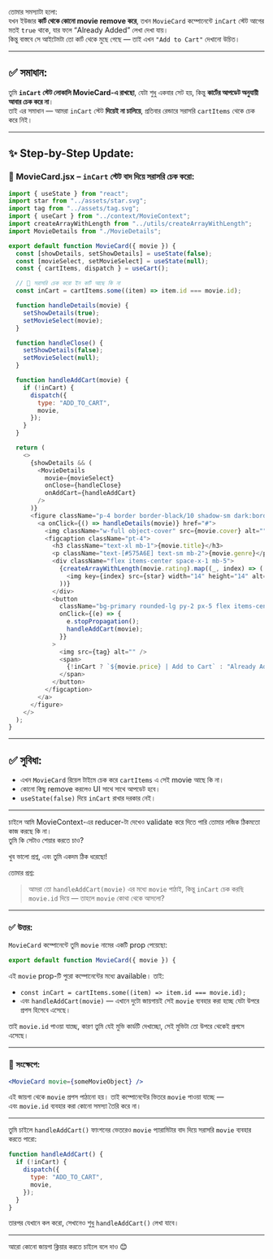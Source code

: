 তোমার সমস্যাটা হলো:  
যখন ইউজার **কার্ট থেকে কোনো movie remove করে**, তখন `MovieCard` কম্পোনেন্টে `inCart` স্টেট আগের মতই `true` থাকে, যার ফলে “Already Added” লেখা দেখা যায়।  
কিন্তু বাস্তবে সে আইটেমটা তো কার্ট থেকে মুছে গেছে — তাই এখন `"Add to Cart"` দেখানো উচিত।

---

## ✅ সমাধান:

তুমি **`inCart` স্টেট লোকালি MovieCard-এ রাখছো**, যেটা শুধু একবার সেট হয়, কিন্তু **কার্টের আপডেট অনুযায়ী আবার চেক করে না**।  
তাই এর সমাধান — আমরা `inCart` স্টেট **দিয়েই না চালিয়ে**, প্রতিবার রেন্ডারে সরাসরি `cartItems` থেকে চেক করে নিই।

---

## ✨ Step-by-Step Update:

### 🔁 MovieCard.jsx – `inCart` স্টেট বাদ দিয়ে সরাসরি চেক করো:

```js
import { useState } from "react";
import star from "../assets/star.svg";
import tag from "../assets/tag.svg";
import { useCart } from "../context/MovieContext";
import createArrayWithLength from "../utils/createArrayWithLength";
import MovieDetails from "./MovieDetails";

export default function MovieCard({ movie }) {
  const [showDetails, setShowDetails] = useState(false);
  const [movieSelect, setMovieSelect] = useState(null);
  const { cartItems, dispatch } = useCart();

  // 🔁 সরাসরি চেক করো ইন কার্ট আছে কি না
  const inCart = cartItems.some((item) => item.id === movie.id);

  function handleDetails(movie) {
    setShowDetails(true);
    setMovieSelect(movie);
  }

  function handleClose() {
    setShowDetails(false);
    setMovieSelect(null);
  }

  function handleAddCart(movie) {
    if (!inCart) {
      dispatch({
        type: "ADD_TO_CART",
        movie,
      });
    }
  }

  return (
    <>
      {showDetails && (
        <MovieDetails
          movie={movieSelect}
          onClose={handleClose}
          onAddCart={handleAddCart}
        />
      )}
      <figure className="p-4 border border-black/10 shadow-sm dark:border-white/10 rounded-xl">
        <a onClick={() => handleDetails(movie)} href="#">
          <img className="w-full object-cover" src={movie.cover} alt="" />
          <figcaption className="pt-4">
            <h3 className="text-xl mb-1">{movie.title}</h3>
            <p className="text-[#575A6E] text-sm mb-2">{movie.genre}</p>
            <div className="flex items-center space-x-1 mb-5">
              {createArrayWithLength(movie.rating).map((_, index) => (
                <img key={index} src={star} width="14" height="14" alt="star" />
              ))}
            </div>
            <button
              className="bg-primary rounded-lg py-2 px-5 flex items-center justify-center gap-2 text-[#171923] font-semibold text-sm"
              onClick={(e) => {
                e.stopPropagation();
                handleAddCart(movie);
              }}
            >
              <img src={tag} alt="" />
              <span>
                {!inCart ? `${movie.price} | Add to Cart` : "Already Added"}
              </span>
            </button>
          </figcaption>
        </a>
      </figure>
    </>
  );
}
```

---

## ✅ সুবিধা:

- এখন `MovieCard` রিয়েল টাইমে চেক করে `cartItems` এ সেই movie আছে কি না।
- কোনো কিছু remove করলেও UI সাথে সাথে আপডেট হবে।
- `useState(false)` দিয়ে `inCart` রাখার দরকার নেই।

---

চাইলে আমি MovieContext-এর reducer-টা দেখেও validate করে দিতে পারি তোমার লজিক ঠিকমতো কাজ করছে কি না।  
তুমি কি সেটাও শেয়ার করতে চাও?

খুব ভালো প্রশ্ন, এবং তুমি একদম ঠিক ধরেছো!

তোমার প্রশ্ন:

> আমরা তো `handleAddCart(movie)` এর মধ্যে `movie` পাঠাই, কিন্তু `inCart` চেক করছি `movie.id` দিয়ে — তাহলে `movie` কোথা থেকে আসলো?

---

### ✅ উত্তর:

`MovieCard` কম্পোনেন্টে তুমি `movie` নামের একটি prop পেয়েছো:

```js
export default function MovieCard({ movie }) {
```

এই `movie` prop-টি পুরো কম্পোনেন্টের মধ্যে available। তাই:

- `const inCart = cartItems.some((item) => item.id === movie.id);`
- এবং `handleAddCart(movie)` — এখানে দুটো জায়গায়ই সেই `movie` ব্যবহার করা হচ্ছে যেটা উপরে প্রপস হিসেবে এসেছে।

তাই `movie.id` পাওয়া যাচ্ছে, কারণ তুমি যেই মুভি কার্ডটি দেখাচ্ছো, সেই মুভিটা তো উপরে থেকেই প্রপসে এসেছে।

---

### 🧠 সংক্ষেপে:

```jsx
<MovieCard movie={someMovieObject} />
```

এই জায়গা থেকে `movie` প্রপস পাঠানো হয়। তাই কম্পোনেন্টের ভিতরে `movie` পাওয়া যাচ্ছে —  
এবং `movie.id` ব্যবহার করা কোনো সমস্যা তৈরি করে না।

---

তুমি চাইলে `handleAddCart()` ফাংশনের ভেতরেও `movie` প্যারামিটার বাদ দিয়ে সরাসরি `movie` ব্যবহার করতে পারো:

```js
function handleAddCart() {
  if (!inCart) {
    dispatch({
      type: "ADD_TO_CART",
      movie,
    });
  }
}
```

তারপর যেখানে কল করো, সেখানেও শুধু `handleAddCart()` লেখা যাবে।

---

আরো কোনো জায়গা ক্লিয়ার করতে চাইলে বলে দাও 😊
